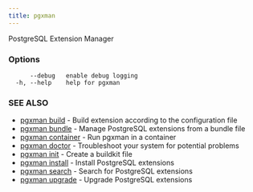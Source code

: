 ```yaml
---
title: pgxman
---
```


PostgreSQL Extension Manager

### Options

```
      --debug   enable debug logging
  -h, --help    help for pgxman
```

### SEE ALSO

* [pgxman build](pgxman_build)	 - Build extension according to the configuration file
* [pgxman bundle](pgxman_bundle)	 - Manage PostgreSQL extensions from a bundle file
* [pgxman container](pgxman_container)	 - Run pgxman in a container
* [pgxman doctor](pgxman_doctor)	 - Troubleshoot your system for potential problems
* [pgxman init](pgxman_init)	 - Create a buildkit file
* [pgxman install](pgxman_install)	 - Install PostgreSQL extensions
* [pgxman search](pgxman_search)	 - Search for PostgreSQL extensions
* [pgxman upgrade](pgxman_upgrade)	 - Upgrade PostgreSQL extensions

